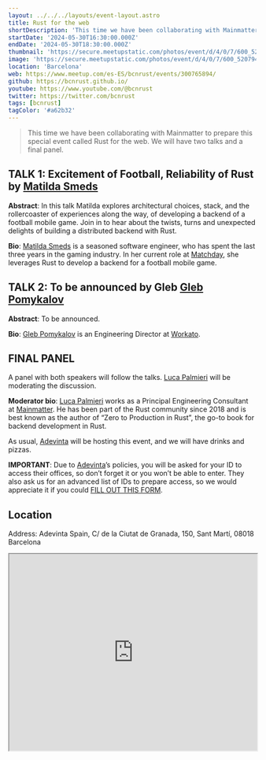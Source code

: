 ```yaml
---
layout: ../../../layouts/event-layout.astro
title: Rust for the web
shortDescription: 'This time we have been collaborating with Mainmatter to prepare this special event called Rust for the web with two talks and a final panel.'
startDate: '2024-05-30T16:30:00.000Z'
endDate: '2024-05-30T18:30:00.000Z'
thumbnail: 'https://secure.meetupstatic.com/photos/event/d/4/0/7/600_520794279.webp'
image: 'https://secure.meetupstatic.com/photos/event/d/4/0/7/600_520794279.webp'
location: 'Barcelona'
web: https://www.meetup.com/es-ES/bcnrust/events/300765894/
github: https://bcnrust.github.io/
youtube: https://www.youtube.com/@bcnrust
twitter: https://twitter.com/bcnrust
tags: [bcnrust]
tagColor: '#a62b32'
---
```


> This time we have been collaborating with Mainmatter to prepare this special event called Rust for the web. We will have two talks and a final panel.

## TALK 1: Excitement of Football, Reliability of Rust by [Matilda Smeds](https://www.linkedin.com/in/matildasmeds/)

**Abstract**: In this talk Matilda explores architectural choices, stack, and the rollercoaster of experiences along the way, of developing a backend of a football mobile game. Join in to hear about the twists, turns and unexpected delights of building a distributed backend with Rust.

**Bio**: [Matilda Smeds](https://www.linkedin.com/in/matildasmeds/) is a seasoned software engineer, who has spent the last three years in the gaming industry. In her current role at [Matchday](https://matchday.com/), she leverages Rust to develop a backend for a football mobile game.

## TALK 2: To be announced by Gleb [Gleb Pomykalov](https://www.linkedin.com/in/glebpom/)

**Abstract**: To be announced.

**Bio**: [Gleb Pomykalov](https://www.linkedin.com/in/glebpom/) is an Engineering Director at [Workato](https://www.workato.com/).

## FINAL PANEL

A panel with both speakers will follow the talks. [Luca Palmieri](https://www.linkedin.com/in/luca-palmieri/) will be moderating the discussion.

**Moderator bio**: [Luca Palmieri](https://www.linkedin.com/in/luca-palmieri/) works as a Principal Engineering Consultant at [Mainmatter](https://mainmatter.com/). He has been part of the Rust community since 2018 and is best known as the author of “Zero to Production in Rust”, the go-to book for backend development in Rust.

As usual, [Adevinta](https://adevinta.es/) will be hosting this event, and we will have drinks and pizzas.

**IMPORTANT**: Due to [Adevinta](https://adevinta.es/)’s policies, you will be asked for your ID to access their offices, so don’t forget it or you won’t be able to enter. They also ask us for an advanced list of IDs to prepare access, so we would appreciate it if you could [FILL OUT THIS FORM](https://forms.gle/FMxmDSi5aiMQzbnT7).

## Location

Address: Adevinta Spain, C/ de la Ciutat de Granada, 150, Sant Martí, 08018 Barcelona

<iframe
  style="width: 100%; height: 400px;"
  height="400"
  allowfullscreen=""
  loading="lazy"
  referrerpolicy="no-referrer-when-downgrade"
  src="https://www.google.com/maps/embed?pb=!1m18!1m12!1m3!1d2992.662924397651!2d2.189628576801806!3d41.40312609501766!2m3!1f0!2f0!3f0!3m2!1i1024!2i768!4f13.1!3m3!1m2!1s0x12a496afab4fec61%3A0x26fcc39b8dd70b6d!2sAdevinta%20Spain!5e0!3m2!1ses!2ses!4v1710574159291!5m2!1ses!2ses"
  aria-label="Adevinta Spain, C/ de la Ciutat de Granada, 150, Sant Martí, 08018 Barcelona"
></iframe>
